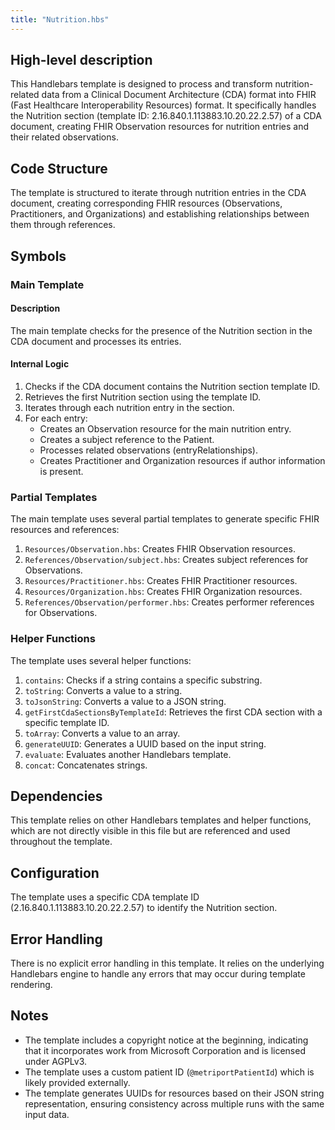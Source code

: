 ```yaml
---
title: "Nutrition.hbs"
---
```


## High-level description
This Handlebars template is designed to process and transform nutrition-related data from a Clinical Document Architecture (CDA) format into FHIR (Fast Healthcare Interoperability Resources) format. It specifically handles the Nutrition section (template ID: 2.16.840.1.113883.10.20.22.2.57) of a CDA document, creating FHIR Observation resources for nutrition entries and their related observations.

## Code Structure
The template is structured to iterate through nutrition entries in the CDA document, creating corresponding FHIR resources (Observations, Practitioners, and Organizations) and establishing relationships between them through references.

## Symbols

### Main Template
#### Description
The main template checks for the presence of the Nutrition section in the CDA document and processes its entries.

#### Internal Logic
1. Checks if the CDA document contains the Nutrition section template ID.
2. Retrieves the first Nutrition section using the template ID.
3. Iterates through each nutrition entry in the section.
4. For each entry:
   - Creates an Observation resource for the main nutrition entry.
   - Creates a subject reference to the Patient.
   - Processes related observations (entryRelationships).
   - Creates Practitioner and Organization resources if author information is present.

### Partial Templates
The main template uses several partial templates to generate specific FHIR resources and references:

1. `Resources/Observation.hbs`: Creates FHIR Observation resources.
2. `References/Observation/subject.hbs`: Creates subject references for Observations.
3. `Resources/Practitioner.hbs`: Creates FHIR Practitioner resources.
4. `Resources/Organization.hbs`: Creates FHIR Organization resources.
5. `References/Observation/performer.hbs`: Creates performer references for Observations.

### Helper Functions
The template uses several helper functions:

1. `contains`: Checks if a string contains a specific substring.
2. `toString`: Converts a value to a string.
3. `toJsonString`: Converts a value to a JSON string.
4. `getFirstCdaSectionsByTemplateId`: Retrieves the first CDA section with a specific template ID.
5. `toArray`: Converts a value to an array.
6. `generateUUID`: Generates a UUID based on the input string.
7. `evaluate`: Evaluates another Handlebars template.
8. `concat`: Concatenates strings.

## Dependencies
This template relies on other Handlebars templates and helper functions, which are not directly visible in this file but are referenced and used throughout the template.

## Configuration
The template uses a specific CDA template ID (2.16.840.1.113883.10.20.22.2.57) to identify the Nutrition section.

## Error Handling
There is no explicit error handling in this template. It relies on the underlying Handlebars engine to handle any errors that may occur during template rendering.

## Notes
- The template includes a copyright notice at the beginning, indicating that it incorporates work from Microsoft Corporation and is licensed under AGPLv3.
- The template uses a custom patient ID (`@metriportPatientId`) which is likely provided externally.
- The template generates UUIDs for resources based on their JSON string representation, ensuring consistency across multiple runs with the same input data.